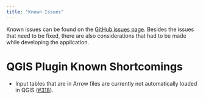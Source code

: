 ```yaml
---
title: "Known Issues"
---
```


Known issues can be found on the [GitHub issues page](https://github.com/Deltares/Ribasim/issues).
Besides the issues that need to be fixed, there are also considerations that had to be made while developing the application.

# QGIS Plugin Known Shortcomings

- Input tables that are in Arrow files are currently not automatically loaded in QGIS ([#318](https://github.com/Deltares/Ribasim/issues/318)).
